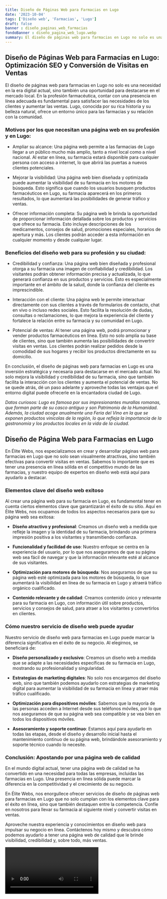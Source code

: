 ```yaml
---
title: Diseño de Páginas Web para Farmacias en Lugo
date: '2023-10-04'
tags: ['Diseño web', 'Farmacias', 'Lugo']
draft: false
banner : diseño_paginas_web_farmacias
fondoBanner : diseño_pagina_web_lugo.webp
summary: El diseño de páginas web para farmacias en Lugo no solo es una necesidad en la era digital actual, sino también una oportunidad para destacarse en el mercado local. En la profesión farmacéutica, contar con una presencia en línea adecuada es fundamental para satisfacer las necesidades de los clientes y aumentar las ventas. Lugo, conocida por su rica historia y su belleza natural, ofrece un entorno único para las farmacias y su relación con la comunidad.
---
```


## Diseño de Páginas Web para Farmacias en Lugo: Optimización SEO y Conversión de Visitas en Ventas

El diseño de páginas web para farmacias en Lugo no solo es una necesidad en la era digital actual, sino también una oportunidad para destacarse en el mercado local. En la profesión farmacéutica, contar con una presencia en línea adecuada es fundamental para satisfacer las necesidades de los clientes y aumentar las ventas. Lugo, conocida por su rica historia y su belleza natural, ofrece un entorno único para las farmacias y su relación con la comunidad.

### Motivos por los que necesitan una página web en su profesión y en Lugo:

- Ampliar su alcance: Una página web permite a las farmacias de Lugo llegar a un público mucho más amplio, tanto a nivel local como a nivel nacional. Al estar en línea, su farmacia estará disponible para cualquier persona con acceso a internet, lo que abrirá las puertas a nuevos clientes potenciales.

- Mejorar la visibilidad: Una página web bien diseñada y optimizada puede aumentar la visibilidad de su farmacia en los motores de búsqueda. Esto significa que cuando los usuarios busquen productos farmacéuticos en Lugo, su farmacia aparecerá en los primeros resultados, lo que aumentará las posibilidades de generar tráfico y ventas.

- Ofrecer información completa: Su página web le brinda la oportunidad de proporcionar información detallada sobre los productos y servicios que ofrece su farmacia. Esto incluye descripciones de los medicamentos, consejos de salud, promociones especiales, horarios de apertura y más. Los clientes podrán acceder a esta información en cualquier momento y desde cualquier lugar.

### Beneficios del diseño web para su profesión y su ciudad:

- Credibilidad y confianza: Una página web bien diseñada y profesional otorga a su farmacia una imagen de confiabilidad y credibilidad. Los visitantes podrán obtener información precisa y actualizada, lo que generará confianza en sus productos y servicios. Esto es especialmente importante en el ámbito de la salud, donde la confianza del cliente es imprescindible.

- Interacción con el cliente: Una página web le permite interactuar directamente con sus clientes a través de formularios de contacto, chat en vivo o incluso redes sociales. Esto facilita la resolución de dudas, consultas o reclamaciones, lo que mejora la experiencia del cliente y fortalece la relación entre su farmacia y su comunidad en Lugo.

- Potencial de ventas: Al tener una página web, podrá promocionar y vender productos farmacéuticos en línea. Esto no solo amplía su base de clientes, sino que también aumenta las posibilidades de convertrir visitas en ventas. Los clientes podrán realizar pedidos desde la comodidad de sus hogares y recibir los productos directamente en su domicilio.

En conclusión, el diseño de páginas web para farmacias en Lugo es una inversión estratégica y necesaria para destacarse en el mercado actual. No solo mejora la visibilidad y credibilidad de su farmacia, sino que también facilita la interacción con los clientes y aumenta el potencial de ventas. No se quede atrás, dé un paso adelante y aproveche todas las ventajas que el entorno digital puede ofrecerle en la encantadora ciudad de Lugo.

*Datos curiosos: Lugo es famosa por sus impresionantes murallas romanas, que forman parte de su casco antiguo y son Patrimonio de la Humanidad. Además, la ciudad acoge anualmente una Feria del Vino en la que se exponen productos vinícolas de la región, lo que refleja la importancia de la gastronomía y los productos locales en la vida de la ciudad.*

<GifSeo />

<Cta />

## Diseño de Página Web para Farmacias en Lugo

En Élite Webs, nos especializamos en crear y desarrollar páginas web para farmacias en Lugo que no solo sean visualmente atractivas, sino también efectivas para convertir visitas en ventas. Sabemos lo importante que es tener una presencia en línea sólida en el competitivo mundo de las farmacias, y nuestro equipo de expertos en diseño web está aquí para ayudarlo a destacar.

### Elementos clave del diseño web exitoso

Al crear una página web para su farmacia en Lugo, es fundamental tener en cuenta ciertos elementos clave que garantizarán el éxito de su sitio. Aquí en Élite Webs, nos ocupamos de todos los aspectos necesarios para que su página web sea exitosa:

- **Diseño atractivo y profesional**: Creamos un diseño web a medida que refleje la imagen y la identidad de su farmacia, brindando una primera impresión positiva a los visitantes y transmitiendo confianza.

- **Funcionalidad y facilidad de uso**: Nuestro enfoque se centra en la experiencia del usuario, por lo que nos aseguramos de que su página web sea fácil de navegar y que la información relevante esté al alcance de sus visitantes.

- **Optimización para motores de búsqueda**: Nos aseguramos de que su página web esté optimizada para los motores de búsqueda, lo que aumentará la visibilidad en línea de su farmacia en Lugo y atraerá tráfico orgánico cualificado.

- **Contenido relevante y de calidad**: Creamos contenido único y relevante para su farmacia en Lugo, con información útil sobre productos, servicios y consejos de salud, para atraer a los visitantes y convertirlos en clientes.

### Cómo nuestro servicio de diseño web puede ayudar

Nuestro servicio de diseño web para farmacias en Lugo puede marcar la diferencia significativa en el éxito de su negocio. Al elegirnos, se beneficiará de:

- **Diseño personalizado y exclusivo**: Creamos un diseño web a medida que se adapte a las necesidades específicas de su farmacia en Lugo, mostrando su profesionalidad y singularidad.

- **Estrategias de marketing digitales**: No solo nos encargamos del diseño web, sino que también podemos ayudarlo con estrategias de marketing digital para aumentar la visibilidad de su farmacia en línea y atraer más tráfico cualificado.

- **Optimización para dispositivos móviles**: Sabemos que la mayoría de las personas acceden a Internet desde sus teléfonos móviles, por lo que nos aseguramos de que su página web sea compatible y se vea bien en todos los dispositivos móviles.

- **Asesoramiento y soporte continuo**: Estamos aquí para ayudarlo en todas las etapas, desde el diseño y desarrollo inicial hasta el mantenimiento continuo de su página web, brindándole asesoramiento y soporte técnico cuando lo necesite.

### Conclusión: Apostando por una página web de calidad

En el mundo digital actual, tener una página web de calidad se ha convertido en una necesidad para todas las empresas, incluidas las farmacias en Lugo. Una presencia en línea sólida puede marcar la diferencia en la competitividad y el crecimiento de su negocio.

En Élite Webs, nos enorgullece ofrecer servicios de diseño de páginas web para farmacias en Lugo que no solo cumplan con los elementos clave para el éxito en línea, sino que también destaquen entre la competencia. Confíe en nosotros para llevar su farmacia al siguiente nivel y convertir visitas en ventas.

Aproveche nuestra experiencia y conocimientos en diseño web para impulsar su negocio en línea. Contáctenos hoy mismo y descubra cómo podemos ayudarlo a tener una página web de calidad que le brinde visibilidad, credibilidad y, sobre todo, más ventas.

<Video />

<CtaBot job='Farmacias' city='Lugo'/>

<Gmaps query='Lugo+españa+maps' />